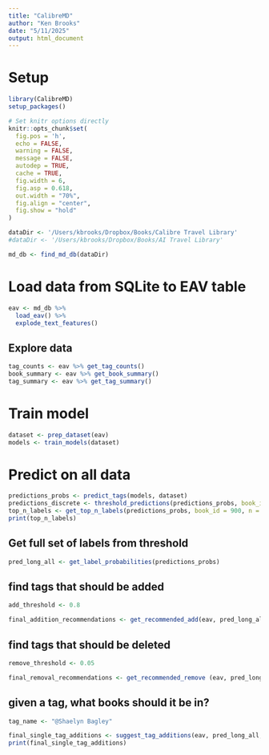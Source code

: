 ```yaml
---
title: "CalibreMD"
author: "Ken Brooks"
date: "5/11/2025"
output: html_document
---
```


# Setup

```r
library(CalibreMD)
setup_packages()

# Set knitr options directly
knitr::opts_chunk$set(
  fig.pos = 'h',
  echo = FALSE,
  warning = FALSE,
  message = FALSE,
  autodep = TRUE,
  cache = TRUE,
  fig.width = 6,
  fig.asp = 0.618,
  out.width = "70%",
  fig.align = "center",
  fig.show = "hold"
)

dataDir <- '/Users/kbrooks/Dropbox/Books/Calibre Travel Library'
#dataDir <- '/Users/kbrooks/Dropbox/Books/AI Travel Library'

md_db <- find_md_db(dataDir)
```

# Load data from SQLite to EAV table

```r
eav <- md_db %>% 
  load_eav() %>% 
  explode_text_features()
```

## Explore data
```r
tag_counts <- eav %>% get_tag_counts()
book_summary <- eav %>% get_book_summary()
tag_summary <- eav %>% get_tag_summary()
```

# Train model

```r
dataset <- prep_dataset(eav)
models <- train_models(dataset)
```

# Predict on all data

```r
predictions_probs <- predict_tags(models, dataset)
predictions_discrete <- threshold_predictions(predictions_probs, book_id = 900, threshold = 0.9)
top_n_labels <- get_top_n_labels(predictions_probs, book_id = 900, n = 5)
print(top_n_labels)
```

## Get full set of labels from threshold

```r
pred_long_all <- get_label_probabilities(predictions_probs)
```

## find tags that should be added

```r
add_threshold <- 0.8

final_addition_recommendations <- get_recommended_add(eav, pred_long_all, add_threshold)
```


## find tags that should be deleted

```r
remove_threshold <- 0.05

final_removal_recommendations <- get_recommended_remove (eav, pred_long_all, remove_threshold)
```

## given a tag, what books should it be in?

```r
tag_name <- "@Shaelyn Bagley"

final_single_tag_additions <- suggest_tag_additions(eav, pred_long_all, tag_name, prob_min = 0.5)
print(final_single_tag_additions)
```

